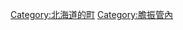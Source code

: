 {{Commonscat|Atsuma, Hokkaido}}
{{Catmore}}

{{DEFAULTSORT:Atsuma}}
[[Category:北海道的町|Category:北海道的町]]
[[Category:膽振管內|Category:膽振管內]]
